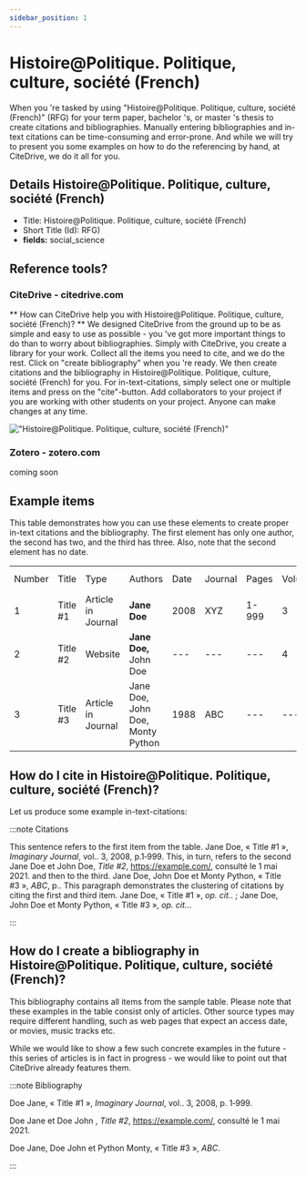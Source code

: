 ```yaml
---
sidebar_position: 1
---
```


# Histoire@Politique. Politique, culture, société (French)

When you 're tasked by using "Histoire@Politique. Politique, culture, société (French)" (RFG) for your term paper, bachelor 's, or master 's thesis to create citations and bibliographies.
Manually entering bibliographies and in-text citations can be time-consuming and error-prone. And while we will try to present you some examples on how to do the referencing by hand, at CiteDrive, we do it all for you.

## Details  Histoire@Politique. Politique, culture, société (French)
* Title: Histoire@Politique. Politique, culture, société (French)
* Short Title (Id): RFG)
* **fields:** social_science

## Reference tools?
### CiteDrive - citedrive.com
** How can CiteDrive help you with Histoire@Politique. Politique, culture, société (French)? **
We designed CiteDrive from the ground up to be as simple and easy to use as possible - you 've got more important things to do than to worry about bibliographies. Simply with CiteDrive, you create a library for your work. Collect all the items you need to cite, and we do the rest. Click on "create bibliography" when you 're ready. We then create citations and the bibliography in Histoire@Politique. Politique, culture, société (French) for you. For in-text-citations, simply select one or multiple items and press on the "cite"-button. Add collaborators to your project if you are working with other students on your project. Anyone can make changes at any time.


!["Histoire@Politique. Politique, culture, société (French)"](images/histoirepolitique-politique-culture-societe-french.svg "Choose Histoire@Politique. Politique, culture, société (French) in the CiteDrive App")

### Zotero - zotero.com

coming soon

## Example items

This table demonstrates how you can use these elements to create proper in-text citations and the bibliography. The first element has only one author, the second has two, and the third has three. Also, note that the second element has no date.


<table>
  <tr>
   <td>Number
   </td>
   <td>Title
   </td>
   <td>Type
   </td>
   <td>Authors
   </td>
   <td>Date
   </td>
   <td>Journal
   </td>
   <td>Pages
   </td>
   <td>Volume
   </td>
   <td>Issue
   </td>
   <td>Access Date
   </td>
  </tr>
  <tr>
   <td>1
   </td>
   <td>Title #1
   </td>
   <td>Article in Journal
   </td>
   <td><strong>Jane Doe</strong>
   </td>
   <td>2008
   </td>
   <td>XYZ
   </td>
   <td>1-999
   </td>
   <td>3
   </td>
   <td>2
   </td>
   <td>--
   </td>
  </tr>
  <tr>
   <td>
2
   </td>
   <td>Title #2
   </td>
   <td>Website
   </td>
   <td><strong>Jane Doe, </strong>John Doe
   </td>
   <td>---
   </td>
   <td>---
   </td>
   <td>---
   </td>
   <td>4
   </td>
   <td>---
   </td>
   <td>2020-05-01
   </td>
  </tr>
  <tr>
   <td>3
   </td>
   <td>Title #3
   </td>
   <td>Article in Journal
   </td>
   <td>Jane Doe, John Doe, Monty Python
   </td>
   <td>1988
   </td>
   <td>ABC
   </td>
   <td>---
   </td>
   <td>---
   </td>
   <td>16
   </td>
   <td>---
   </td>
  </tr>
</table>



## How do I cite in  Histoire@Politique. Politique, culture, société (French)?

Let us produce some example in-text-citations:

:::note Citations


This sentence refers to the first item from the table. Jane Doe, « Title #1 », <i>Imaginary Journal</i>,  vol.. 3, 2008, p.1‑999. This, in turn, refers to the second Jane Doe et John  Doe, <i>Title #2</i>, <u>https://example.com/</u>,  consulté le  1 mai 2021.
and then to the third.  Jane Doe, John Doe et Monty Python, « Title #3 », <i>ABC</i>, p..
This paragraph demonstrates the clustering of citations by citing the first and third item. Jane Doe, « Title #1 », <i>op. cit.</i>. ; Jane Doe, John Doe et Monty Python, « Title #3 », <i>op. cit.</i>..

:::

## How do I create a bibliography in Histoire@Politique. Politique, culture, société (French)?

This bibliography contains all items from the sample table. Please note that these examples in the table consist only of articles. Other source types may require different handling, such as web pages that expect an access date, or movies, music tracks etc.

While we would like to show a few such concrete examples in the future - this series of articles is in fact in progress - we would like to point out that CiteDrive already features them.

:::note Bibliography

Doe Jane, « Title #1 », <i>Imaginary Journal</i>,  vol.. 3, 2008, p. 1‑999.

Doe Jane et Doe John , <i>Title #2</i>, <u>https://example.com/</u>,  consulté le  1 mai 2021.

Doe Jane, Doe John et Python Monty, « Title #3 », <i>ABC</i>.



:::


        